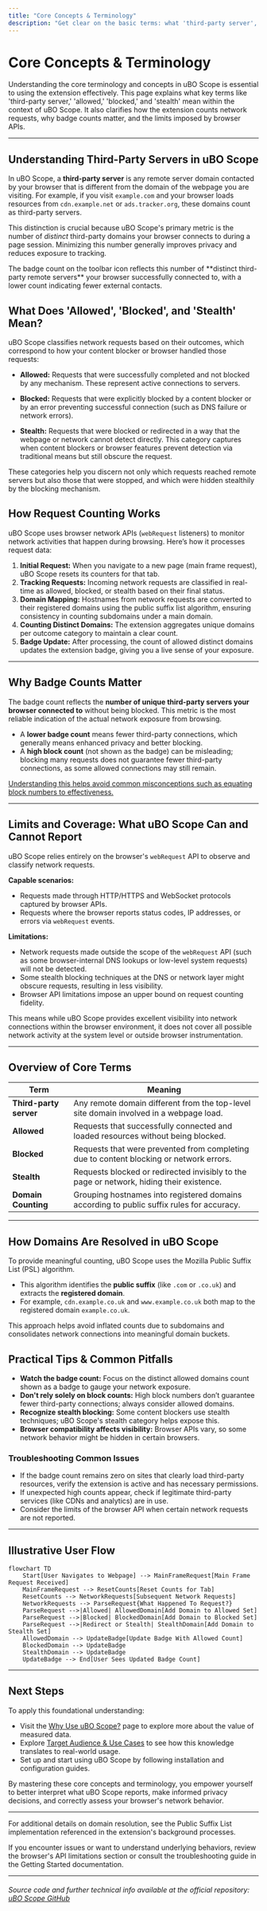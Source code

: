 ```yaml
---
title: "Core Concepts & Terminology"
description: "Get clear on the basic terms: what 'third-party server', 'allowed', 'blocked', and 'stealth' mean within uBO Scope; how request counting works; and which scenarios the browser extension can and cannot cover. Grasp why badge counts matter and the limits of the browser's webRequest API."
---
```


# Core Concepts & Terminology

Understanding the core terminology and concepts in uBO Scope is essential to using the extension effectively. This page explains what key terms like 'third-party server,' 'allowed,' 'blocked,' and 'stealth' mean within the context of uBO Scope. It also clarifies how the extension counts network requests, why badge counts matter, and the limits imposed by browser APIs.

---

## Understanding Third-Party Servers in uBO Scope

In uBO Scope, a **third-party server** is any remote server domain contacted by your browser that is different from the domain of the webpage you are visiting. For example, if you visit `example.com` and your browser loads resources from `cdn.example.net` or `ads.tracker.org`, these domains count as third-party servers.

This distinction is crucial because uBO Scope's primary metric is the number of *distinct* third-party domains your browser connects to during a page session. Minimizing this number generally improves privacy and reduces exposure to tracking.

<Check>
The badge count on the toolbar icon reflects this number of **distinct third-party remote servers** your browser successfully connected to, with a lower count indicating fewer external contacts.
</Check>

## What Does 'Allowed', 'Blocked', and 'Stealth' Mean?

uBO Scope classifies network requests based on their outcomes, which correspond to how your content blocker or browser handled those requests:

- **Allowed:** Requests that were successfully completed and not blocked by any mechanism. These represent active connections to servers.

- **Blocked:** Requests that were explicitly blocked by a content blocker or by an error preventing successful connection (such as DNS failure or network errors).

- **Stealth:** Requests that were blocked or redirected in a way that the webpage or network cannot detect directly. This category captures when content blockers or browser features prevent detection via traditional means but still obscure the request.

These categories help you discern not only which requests reached remote servers but also those that were stopped, and which were hidden stealthily by the blocking mechanism.

## How Request Counting Works

uBO Scope uses browser network APIs (`webRequest` listeners) to monitor network activities that happen during browsing. Here’s how it processes request data:

1. **Initial Request:** When you navigate to a new page (main frame request), uBO Scope resets its counters for that tab.
2. **Tracking Requests:** Incoming network requests are classified in real-time as allowed, blocked, or stealth based on their final status.
3. **Domain Mapping:** Hostnames from network requests are converted to their registered domains using the public suffix list algorithm, ensuring consistency in counting subdomains under a main domain.
4. **Counting Distinct Domains:** The extension aggregates unique domains per outcome category to maintain a clear count.
5. **Badge Update:** After processing, the count of allowed distinct domains updates the extension badge, giving you a live sense of your exposure.

---

## Why Badge Counts Matter

The badge count reflects the **number of unique third-party servers your browser connected to** without being blocked. This metric is the most reliable indication of the actual network exposure from browsing.

- A **lower badge count** means fewer third-party connections, which generally means enhanced privacy and better blocking.
- A **high block count** (not shown as the badge) can be misleading; blocking many requests does not guarantee fewer third-party connections, as some allowed connections may still remain.

<u>Understanding this helps avoid common misconceptions such as equating block numbers to effectiveness.</u>

---

## Limits and Coverage: What uBO Scope Can and Cannot Report

uBO Scope relies entirely on the browser's `webRequest` API to observe and classify network requests.

**Capable scenarios:**
- Requests made through HTTP/HTTPS and WebSocket protocols captured by browser APIs.
- Requests where the browser reports status codes, IP addresses, or errors via `webRequest` events.

**Limitations:**
- Network requests made outside the scope of the `webRequest` API (such as some browser-internal DNS lookups or low-level system requests) will not be detected.
- Some stealth blocking techniques at the DNS or network layer might obscure requests, resulting in less visibility.
- Browser API limitations impose an upper bound on request counting fidelity.

This means while uBO Scope provides excellent visibility into network connections within the browser environment, it does not cover all possible network activity at the system level or outside browser instrumentation.

---

## Overview of Core Terms

| Term                | Meaning                                                                                 |
|---------------------|-----------------------------------------------------------------------------------------|
| **Third-party server** | Any remote domain different from the top-level site domain involved in a webpage load.  |
| **Allowed**           | Requests that successfully connected and loaded resources without being blocked.        |
| **Blocked**           | Requests that were prevented from completing due to content blocking or network errors.  |
| **Stealth**           | Requests blocked or redirected invisibly to the page or network, hiding their existence. |
| **Domain Counting**   | Grouping hostnames into registered domains according to public suffix rules for accuracy. |

---

## How Domains Are Resolved in uBO Scope

To provide meaningful counting, uBO Scope uses the Mozilla Public Suffix List (PSL) algorithm.

- This algorithm identifies the **public suffix** (like `.com` or `.co.uk`) and extracts the **registered domain**.
- For example, `cdn.example.co.uk` and `www.example.co.uk` both map to the registered domain `example.co.uk`.

This approach helps avoid inflated counts due to subdomains and consolidates network connections into meaningful domain buckets.

## Practical Tips & Common Pitfalls

- **Watch the badge count:** Focus on the distinct allowed domains count shown as a badge to gauge your network exposure.
- **Don't rely solely on block counts:** High block numbers don’t guarantee fewer third-party connections; always consider allowed domains.
- **Recognize stealth blocking:** Some content blockers use stealth techniques; uBO Scope's stealth category helps expose this.
- **Browser compatibility affects visibility:** Browser APIs vary, so some network behavior might be hidden in certain browsers.

### Troubleshooting Common Issues

- If the badge count remains zero on sites that clearly load third-party resources, verify the extension is active and has necessary permissions.
- If unexpected high counts appear, check if legitimate third-party services (like CDNs and analytics) are in use.
- Consider the limits of the browser API when certain network requests are not reported.

---

## Illustrative User Flow

```mermaid
flowchart TD
    Start[User Navigates to Webpage] --> MainFrameRequest[Main Frame Request Received]
    MainFrameRequest --> ResetCounts[Reset Counts for Tab]
    ResetCounts --> NetworkRequests[Subsequent Network Requests]
    NetworkRequests --> ParseRequest{What Happened To Request?}
    ParseRequest -->|Allowed| AllowedDomain[Add Domain to Allowed Set]
    ParseRequest -->|Blocked| BlockedDomain[Add Domain to Blocked Set]
    ParseRequest -->|Redirect or Stealth| StealthDomain[Add Domain to Stealth Set]
    AllowedDomain --> UpdateBadge[Update Badge With Allowed Count]
    BlockedDomain --> UpdateBadge
    StealthDomain --> UpdateBadge
    UpdateBadge --> End[User Sees Updated Badge Count]
```

---

## Next Steps

To apply this foundational understanding:

- Visit the [Why Use uBO Scope?](../product-introduction/value-proposition) page to explore more about the value of measured data.
- Explore [Target Audience & Use Cases](../product-introduction/target-audience-use-cases) to see how this knowledge translates to real-world usage.
- Set up and start using uBO Scope by following installation and configuration guides.

By mastering these core concepts and terminology, you empower yourself to better interpret what uBO Scope reports, make informed privacy decisions, and correctly assess your browser's network behavior.

---

For additional details on domain resolution, see the Public Suffix List implementation referenced in the extension's background processes.

If you encounter issues or want to understand underlying behaviors, review the browser's API limitations section or consult the troubleshooting guide in the Getting Started documentation.


---

###### Source code and further technical info available at the official repository: [uBO Scope GitHub](https://github.com/gorhill/uBO-Scope)
